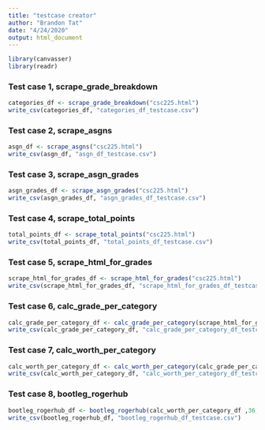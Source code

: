 ```yaml
---
title: "testcase creator"
author: "Brandon Tat"
date: "4/24/2020"
output: html_document
---
```


```r
library(canvasser)
library(readr)
```

### Test case 1, scrape_grade_breakdown
```r
categories_df <- scrape_grade_breakdown("csc225.html")
write_csv(categories_df, "categories_df_testcase.csv")
```

### Test case 2, scrape_asgns
```r
asgn_df <- scrape_asgns("csc225.html")
write_csv(asgn_df, "asgn_df_testcase.csv")
```

### Test case 3, scrape_asgn_grades
```r
asgn_grades_df <- scrape_asgn_grades("csc225.html")
write_csv(asgn_grades_df, "asgn_grades_df_testcase.csv")
```

### Test case 4, scrape_total_points
```r
total_points_df <- scrape_total_points("csc225.html")
write_csv(total_points_df, "total_points_df_testcase.csv")
```

### Test case 5, scrape_html_for_grades
```r
scrape_html_for_grades_df <- scrape_html_for_grades("csc225.html")
write_csv(scrape_html_for_grades_df, "scrape_html_for_grades_df_testcase.csv")
```

### Test case 6, calc_grade_per_category
```r
calc_grade_per_category_df <- calc_grade_per_category(scrape_html_for_grades_df)
write_csv(calc_grade_per_category_df, "calc_grade_per_category_df_testcase.csv")
```

### Test case 7, calc_worth_per_category
```r
calc_worth_per_category_df <- calc_worth_per_category(calc_grade_per_category_df, c(40,26))
write_csv(calc_worth_per_category_df, "calc_worth_per_category_df_testcase.csv")
```

### Test case 8, bootleg_rogerhub
```r
bootleg_rogerhub_df <- bootleg_rogerhub(calc_worth_per_category_df ,36, 93)
write_csv(bootleg_rogerhub_df, "bootleg_rogerhub_df_testcase.csv")
```
